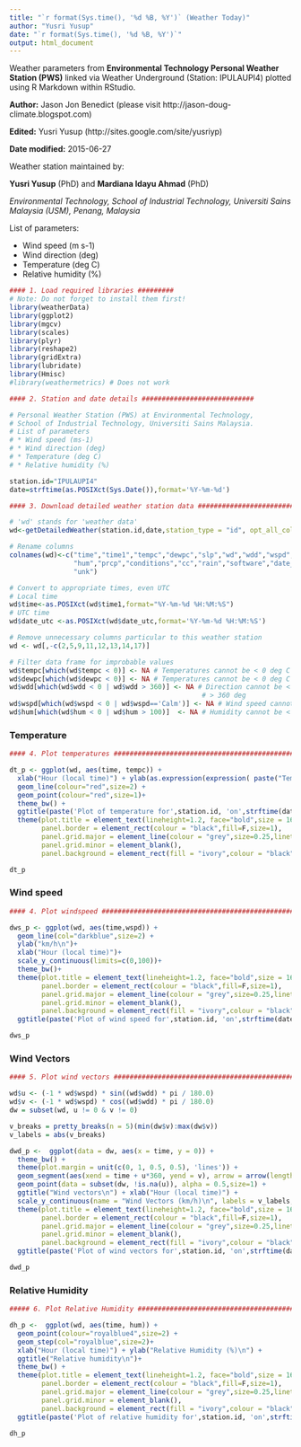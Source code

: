 ```yaml
---
title: "`r format(Sys.time(), '%d %B, %Y')` (Weather Today)"
author: "Yusri Yusup"
date: "`r format(Sys.time(), '%d %B, %Y')`"
output: html_document
---
```


Weather parameters from **Environmental Technology Personal Weather Station (PWS)** linked via Weather Underground (Station: IPULAUPI4) plotted using R Markdown within RStudio.

**Author:** Jason Jon Benedict (please visit http://jason-doug-climate.blogspot.com)

**Edited:** Yusri Yusup (http://sites.google.com/site/yusriyp)

**Date modified:** 2015-06-27


Weather station maintained by:

**Yusri Yusup** (PhD) and **Mardiana Idayu Ahmad** (PhD)

*Environmental Technology,*
*School of Industrial Technology,*
*Universiti Sains Malaysia (USM),*
*Penang, Malaysia*


List of parameters:

* Wind speed (m s-1)
* Wind direction (deg)
* Temperature (deg C)
* Relative humidity (%)

```r
#### 1. Load required libraries #########
# Note: Do not forget to install them first!
library(weatherData)
library(ggplot2)
library(mgcv)
library(scales)
library(plyr)
library(reshape2)
library(gridExtra)
library(lubridate)
library(Hmisc)
#library(weathermetrics) # Does not work

#### 2. Station and date details ############################

# Personal Weather Station (PWS) at Environmental Technology,
# School of Industrial Technology, Universiti Sains Malaysia.
# List of parameters
# * Wind speed (ms-1)
# * Wind direction (deg)
# * Temperature (deg C)
# * Relative humidity (%)

station.id="IPULAUPI4"
date=strftime(as.POSIXct(Sys.Date()),format='%Y-%m-%d')

#### 3. Download detailed weather station data ##############################

# 'wd' stands for 'weather data'
wd<-getDetailedWeather(station.id,date,station_type = "id", opt_all_columns=T)

# Rename columns
colnames(wd)<-c("time","time1","tempc","dewpc","slp","wd","wdd","wspd","guspd",
                "hum","prcp","conditions","cc","rain","software","date_utc",
                "unk")

# Convert to appropriate times, even UTC
# Local time
wd$time<-as.POSIXct(wd$time1,format="%Y-%m-%d %H:%M:%S")
# UTC time
wd$date_utc <-as.POSIXct(wd$date_utc,format='%Y-%m-%d %H:%M:%S')

# Remove unnecessary columns particular to this weather station
wd <- wd[,-c(2,5,9,11,12,13,14,17)]

# Filter data frame for improbable values
wd$tempc[which(wd$tempc < 0)] <- NA # Temperatures cannot be < 0 deg C
wd$dewpc[which(wd$dewpc < 0)] <- NA # Temperatures cannot be < 0 deg C
wd$wdd[which(wd$wdd < 0 | wd$wdd > 360)] <- NA # Direction cannot be < 0 deg or
                                                # > 360 deg
wd$wspd[which(wd$wspd < 0 | wd$wspd=='Calm')] <- NA # Wind speed cannot be < 0 ms-1
wd$hum[which(wd$hum < 0 | wd$hum > 100)]  <- NA # Humidity cannot be < 0 or > 100%

```

### Temperature

```r

#### 4. Plot temperatures #####################################################

dt_p <- ggplot(wd, aes(time, tempc)) + 
  xlab("Hour (local time)") + ylab(as.expression(expression( paste("Temperature (", degree,"C)","\n")))) + 
  geom_line(colour="red",size=2) +
  geom_point(colour="red",size=1)+
  theme_bw() +
  ggtitle(paste('Plot of temperature for',station.id, 'on',strftime(date,"%d-%b-%Y"))) +
  theme(plot.title = element_text(lineheight=1.2, face="bold",size = 16, colour = "grey20"),
        panel.border = element_rect(colour = "black",fill=F,size=1),
        panel.grid.major = element_line(colour = "grey",size=0.25,linetype='longdash'),
        panel.grid.minor = element_blank(),
        panel.background = element_rect(fill = "ivory",colour = "black"))

dt_p


```

### Wind speed

```r
#### 4. Plot windspeed ########################################################

dws_p <- ggplot(wd, aes(time,wspd)) +
  geom_line(col="darkblue",size=2) +       
  ylab("km/h\n")+
  xlab("Hour (local time)")+
  scale_y_continuous(limits=c(0,100))+
  theme_bw()+
  theme(plot.title = element_text(lineheight=1.2, face="bold",size = 16, colour = "grey20"),
        panel.border = element_rect(colour = "black",fill=F,size=1),
        panel.grid.major = element_line(colour = "grey",size=0.25,linetype='longdash'),
        panel.grid.minor = element_blank(),
        panel.background = element_rect(fill = "ivory",colour = "black"))+        
  ggtitle(paste('Plot of wind speed for',station.id, 'on',strftime(date,"%d-%b-%Y")))

dws_p
```

### Wind Vectors

```r
#### 5. Plot wind vectors #####################################################

wd$u <- (-1 * wd$wspd) * sin((wd$wdd) * pi / 180.0)
wd$v <- (-1 * wd$wspd) * cos((wd$wdd) * pi / 180.0)
dw = subset(wd, u != 0 & v != 0)

v_breaks = pretty_breaks(n = 5)(min(dw$v):max(dw$v))
v_labels = abs(v_breaks)

dwd_p <-  ggplot(data = dw, aes(x = time, y = 0)) +
  theme_bw() +
  theme(plot.margin = unit(c(0, 1, 0.5, 0.5), 'lines')) +
  geom_segment(aes(xend = time + u*360, yend = v), arrow = arrow(length = unit(0.15, "cm")), size = 0.5) + 
  geom_point(data = subset(dw, !is.na(u)), alpha = 0.5,size=1) +
  ggtitle("Wind vectors\n") + xlab("Hour (local time)") +
  scale_y_continuous(name = "Wind Vectors (km/h)\n", labels = v_labels, breaks = v_breaks)+
  theme(plot.title = element_text(lineheight=1.2, face="bold",size = 16, colour = "grey20"),
        panel.border = element_rect(colour = "black",fill=F,size=1),
        panel.grid.major = element_line(colour = "grey",size=0.25,linetype='longdash'),
        panel.grid.minor = element_blank(),
        panel.background = element_rect(fill = "ivory",colour = "black")) +
  ggtitle(paste('Plot of wind vectors for',station.id, 'on',strftime(date,"%d-%b-%Y")))

dwd_p


```

### Relative Humidity

```r



##### 6. Plot Relative Humidity ################################################

dh_p <-  ggplot(wd, aes(time, hum)) + 
  geom_point(colour="royalblue4",size=2) +
  geom_step(col="royalblue",size=2)+
  xlab("Hour (local time)") + ylab("Relative Humidity (%)\n") + 
  ggtitle("Relative humidity\n")+
  theme_bw() +
  theme(plot.title = element_text(lineheight=1.2, face="bold",size = 16, colour = "grey20"),
        panel.border = element_rect(colour = "black",fill=F,size=1),
        panel.grid.major = element_line(colour = "grey",size=0.25,linetype='longdash'),
        panel.grid.minor = element_blank(),
        panel.background = element_rect(fill = "ivory",colour = "black")) +
  ggtitle(paste('Plot of relative humidity for',station.id, 'on',strftime(date,"%d-%b-%Y")))

dh_p


```

